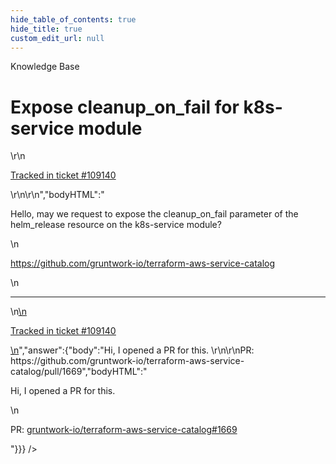 ```yaml
---
hide_table_of_contents: true
hide_title: true
custom_edit_url: null
---
```



<head>
  <link rel="canonical" href="https://github.com/gruntwork-io/knowledge-base/discussions/535" />
</head>

<CenterLayout>
<span className="searchCategory">Knowledge Base</span>
<h1>Expose cleanup_on_fail for k8s-service module</h1>
<GitHub discussion={{"id":"D_kwDOF8slf84AQcb5","number":535,"author":{"login":"engrrio07"},"title":"Expose cleanup_on_fail for k8s-service module","body":"\r\nHello, may we request to expose the cleanup_on_fail parameter of the helm_release resource on the k8s-service module?\r\n\r\nhttps://github.com/gruntwork-io/terraform-aws-service-catalog\r\n\r\n---\r\n\r\n<ins datetime=\"2022-08-17T06:33:53Z\">\r\n  <p><a href=\"https://support.gruntwork.io/hc/requests/109140\">Tracked in ticket #109140</a></p>\r\n</ins>\r\n","bodyHTML":"<p dir=\"auto\">Hello, may we request to expose the cleanup_on_fail parameter of the helm_release resource on the k8s-service module?</p>\n<p dir=\"auto\"><a href=\"https://github.com/gruntwork-io/terraform-aws-service-catalog\">https://github.com/gruntwork-io/terraform-aws-service-catalog</a></p>\n<hr>\n<ins datetime=\"2022-08-17T06:33:53Z\">\n  <p dir=\"auto\"><a href=\"https://support.gruntwork.io/hc/requests/109140\" rel=\"nofollow\">Tracked in ticket #109140</a></p>\n</ins>","answer":{"body":"Hi, I opened a PR for this. \r\n\r\nPR: https://github.com/gruntwork-io/terraform-aws-service-catalog/pull/1669","bodyHTML":"<p dir=\"auto\">Hi, I opened a PR for this.</p>\n<p dir=\"auto\">PR: <a class=\"issue-link js-issue-link\" data-error-text=\"Failed to load title\" data-id=\"1341452511\" data-permission-text=\"Title is private\" data-url=\"https://github.com/gruntwork-io/terraform-aws-service-catalog/issues/1669\" data-hovercard-type=\"pull_request\" data-hovercard-url=\"/gruntwork-io/terraform-aws-service-catalog/pull/1669/hovercard\" href=\"https://github.com/gruntwork-io/terraform-aws-service-catalog/pull/1669\">gruntwork-io/terraform-aws-service-catalog#1669</a></p>"}}} />

</CenterLayout>
  

<!-- ##DOCS-SOURCER-START
{
  "sourcePlugin": "github-discussions",
  "hash": "a3f073cd51dd97404493028dd74477a4"
}
##DOCS-SOURCER-END -->

